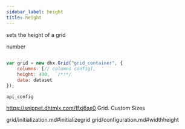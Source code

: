 ```yaml
---
sidebar_label: height
title: height
---
```



          


<Short>
 
sets the height of a grid





</Short>



<Type>
 number


</Type>


~~~js
 
var grid = new dhx.Grid("grid_container", {
	columns: [// columns config],
	height: 400,   /*!*/
	data: dataset
});


~~~
	api_config

<Descr>
 


</Descr>


 https://snippet.dhtmlx.com/ffxj6se0	Grid. Custom Sizes

 grid/initialization.md#initializegrid
grid/configuration.md#widthheight